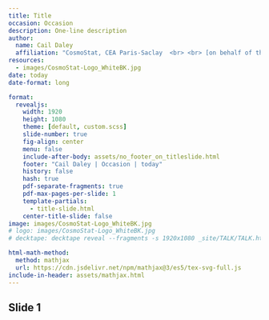 ```yaml
---
title: Title
occasion: Occasion
description: One-line description
author:
  name: Cail Daley
  affiliation: "CosmoStat, CEA Paris-Saclay  <br> <br> [on behalf of the SPT-3G collaboration]{style=font-size:1.3em}"
resources:
  - images/CosmoStat-Logo_WhiteBK.jpg
date: today
date-format: long

format:
  revealjs:
    width: 1920
    height: 1080
    theme: [default, custom.scss]
    slide-number: true
    fig-align: center
    menu: false
    include-after-body: assets/no_footer_on_titleslide.html
    footer: "Cail Daley | Occasion | today"
    history: false
    hash: true
    pdf-separate-fragments: true
    pdf-max-pages-per-slide: 1
    template-partials:
      - title-slide.html
    center-title-slide: false
image: images/CosmoStat-Logo_WhiteBK.jpg
# logo: images/CosmoStat-Logo_WhiteBK.jpg
# decktape: decktape reveal --fragments -s 1920x1080 _site/TALK/TALK.html TALK/TALK.pdf

html-math-method:
  method: mathjax
  url: https://cdn.jsdelivr.net/npm/mathjax@3/es5/tex-svg-full.js
include-in-header: assets/mathjax.html
---
```


## Slide 1
